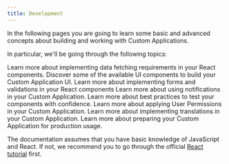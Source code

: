 ```yaml
---
title: Development
---
```


In the following pages you are going to learn some basic and advanced concepts about building and working with Custom Applications.

In particular, we'll be going through the following topics:

<Cards smallTitle clickable>
  <Card
    title="Data Fetching"
    href="/development/data-fetching"
  >
    Learn more about implementing data fetching requirements in your React components.
  </Card>
  <Card
    title="UI Components"
    href="/development/ui-components"
  >
    Discover some of the available UI components to build your Custom Application UI.
  </Card>
  <Card
    title="Forms"
    href="/development/forms"
  >
    Learn more about implementing forms and validations in your React components
  </Card>
  <Card
    title="Notifications"
    href="/development/notifications"
  >
    Learn more about using notifications in your Custom Application.
  </Card>
  <Card
    title="Testing"
    href="/development/testing"
  >
    Learn more about best practices to test your components with confidence.
  </Card>
  <Card
    title="Permissions"
    href="/development/permissions"
  >
    Learn more about applying User Permissions in your Custom Application.
  </Card>
  <Card
    title="Translations"
    href="/development/translations"
  >
    Learn more about implementing translations in your Custom Application.
  </Card>
  <Card
    title="Going to Production"
    href="/development/going-to-production"
  >
    Learn more about preparing your Custom Application for production usage.
  </Card>
</Cards>

<Info>

The documentation assumes that you have basic knowledge of JavaScript and React. If not, we recommend you to go through the official [React tutorial](https://reactjs.org/tutorial/tutorial.html) first.

</Info>
